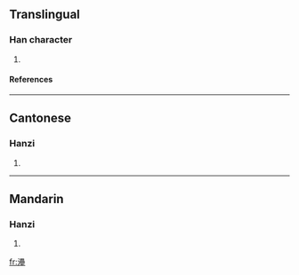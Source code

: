 ==Translingual==
===Han character===
{{Han char|rn=85|rad=水|as=18|sn=21|four=3611<sub>4</sub>|canj=水田田土 (EWWG)}}
# {{defn|Han|sort=水18}}
====References====
{{Han ref|kx=0662.180|dkj=18742|dj=1071.200|hdz=31792.110|uh=7045|ud=28741|bh=F5D8|bd=62936}}

----
==Cantonese==
===Hanzi===
{{yue-hanzi|jyut=|y=leui5}}
# {{defn|Cantonese}}

----
==Mandarin==
===Hanzi===
{{cmn-hanzi|pin=[[huàn]] ([[huan4]]), [[lěi]] ([[lei3]])|wg=huan<sup>4</sup>, lei<sup>3</sup>}}
# {{defn|Mandarin}}

[[fr:灅]]
